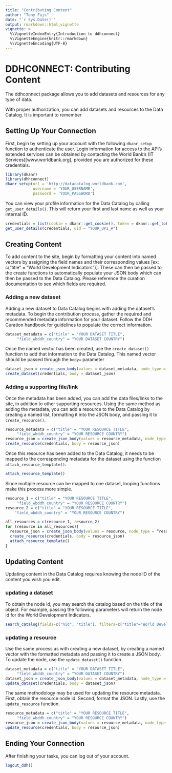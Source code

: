 ```yaml
---
title: "Contributing Content"
author: "Tony Fujs"
date: "`r Sys.Date()`"
output: rmarkdown::html_vignette
vignette: >
  %\VignetteIndexEntry{Introduction to ddhconnect}
  %\VignetteEngine{knitr::rmarkdown}
  %\VignetteEncoding{UTF-8}
---
```


# DDHCONNECT: Contributing Content
The ddhconnect package allows you to add datasets and resources for any type of data.

With proper authorization, you can add datasets and resources to the Data Catalog. It is important to remember


## Setting Up Your Connection
First, begin by setting up your account with the following `dkanr_setup` function to authenticate the user. Login information for access to the API's extended services can be obtained by contacting the World Bank's (IT Services)[www.worldbank.org], provided you are authorized for these credentials.
```r
library(dkanr)
library(dhhconnect)
dkanr_setup(url = 'http://datacatalog.worldbank.com',
            username = 'YOUR_USERNAME',
            password = 'YOUR_PASSWORD')
```

You can view your profile information for the Data Catalog by calling `get_user_details()`. This will return your first and last name as well as your internal ID.
```r
credentials = list(cookie = dkanr::get_cookie(), token = dkanr::get_token())
get_user_details(credentials, uid = "YOUR_UPI_#")
```

## Creating Content
To add content to the site, begin by formatting your content into named vectors by assigning the field names and their corresponding values [ex: c(“title” = “World Development Indicators”)]. These can then be passed to the create functions to automatically populate your JSON body which can then be passed to the Data Catalog. Please reference the curation documentation to see which fields are required.

### Adding a new dataset
Adding a new dataset to Data Catalog begins with adding the dataset's metadata. To begin the contribution process, gather the required and recommended metadata information for your dataset. Follow the DDH Curation handbook for guidelines to populate the correct information.
```r
dataset_metadata = c("title" = "YOUR DATASET TITLE",
     "field_wbddh_country" = "YOUR DATASET COUNTRY")
```

Once the named vector has been created, use the `create_dataset()` function to add that information to the Data Catalog. This named vector should be passed through the `body=` parameter
```r
dataset_json = create_json_body(values = dataset_metadata, node_type = “dataset”)
create_dataset(credentials, body = dataset_json)
```

### Adding a supporting file/link
Once the metadata has been added, you can add the data files/links to the site, in addition to other supporting resources. Using the same method as adding the metadata, you can add a resource to the Data Catalog by creating a named list, formatting it into the JSON body, and passing it to `create_resource()`.
```r
resource_metadata = c("title" = "YOUR RESOURCE TITLE",
     "field_wbddh_country" = "YOUR RESOURCE COUNTRY")
resource_json = create_json_body(values = resource_metadata, node_type = “resource”)
create_resource(credentials, body = resource_json)
```

Once this resource has been added to the Data Catalog, it needs to be mapped to the corresponding metadata for the dataset using the function `attach_resource_template()`.
```r
attach_resource_template()
```

Since multiple resource can be mapped to one dataset, looping functions make this process more simple.
```r
resource_1 = c("title" = "YOUR RESOURCE TITLE",
     "field_wbddh_country" = "YOUR RESOURCE COUNTRY")
resource_2 = c("title" = "YOUR RESOURCE TITLE",
    "field_wbddh_country" = "YOUR RESOURCE COUNTRY")

all_resources = c(resource_1, resource_2)
for (resource in all_resources){
  resource_json = create_json_body(values = resource, node_type = “resource”)
  create_resource(credentials, body = resource_json)
  attach_resource_template()
}
```

## Updating Content
Updating content in the Data Catalog requires knowing the node ID of the content you wish you edit.

### updating a dataset
To obtain the node id, you may search the catalog based on the title of the object. For example, passing the following parameters will return the node id for the World Development Indicators.
```r
search_catalog(fields=c("nid", "title"), filters=c("title"="World Development Indicators"))
```

### updating a resource
Use the same process as with creating a new dataset, by creating a named vector with the formatted metadata and passing it to create a JSON body. To update the node, use the `update_dataset()` function.
```r
dataset_metadata = c("title" = "YOUR DATASET TITLE",
     "field_wbddh_country" = "YOUR DATASET COUNTRY")
dataset_json = create_json_body(values = dataset_metadata, node_type = “dataset”)
update_dataset(credentials, body = dataset_json)
```

The same methodology may be used for updating the resource metadata. First, obtain the resource node id. Second, format the JSON. Lastly, use the `update_resource` function.
```r
resource_metadata = c("title" = "YOUR RESOURCE TITLE",
     "field_wbddh_country" = "YOUR RESOURCE COUNTRY")
resource_json = create_json_body(values = resource_metadata, node_type = “resource”)
update_resource(credentials, body = resource_json)
```

## Ending Your Connection
After finishing your tasks, you can log out of your account.
```r
logout_ddh()
```
